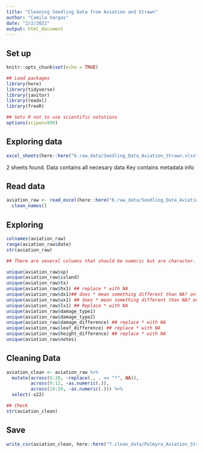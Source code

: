 ```yaml
---
title: "Cleaning Seedling Data from Aviation and Strawn"
author: "Camila Vargas"
date: "2/2/2022"
output: html_document
---
```


## Set up

```r
knitr::opts_chunk$set(echo = TRUE)

## Load packages
library(here)
library(tidyverse)
library(janitor)
library(readxl)
library(freeR)

## Sets R not to use scientific notations
options(scipen=999) 

```

## Exploring data
```r

excel_sheets(here::here("6.raw_data/Seedling_Data_Aviation_Strawn.xlsx"))

```

2 sheets found. 
Data contains all necesary data
Key contains metadata info

## Read data
```r
aviation_raw <- read_excel(here::here("6.raw_data/Seedling_Data_Aviation_Strawn.xlsx"), sheet = "Data") %>% 
  clean_names()
```

## Exploring
```r
colnames(aviation_raw)
range(aviation_raw$date)
str(aviation_raw)

## There are several columns that should be numeric but are character.

unique(aviation_raw$sp)
unique(aviation_raw$island)
unique(aviation_raw$tx)
unique(aviation_raw$hx1) ## replace * with NA 
unique(aviation_raw$dx1)## does * mean something different than NA? only 6 NA variables
unique(aviation_raw$ux1) ## does * mean something different than NA? only 6 NA variables
unique(aviation_raw$lx1) ## Replace * with NA
unique(aviation_raw$damage_type1)
unique(aviation_raw$damage_type2)
unique(aviation_raw$damage_difference) ## replace * with NA
unique(aviation_raw$leaf_difference) ## replace * with NA
unique(aviation_raw$height_difference) ## replace * with NA
unique(aviation_raw$notes)


```


## Cleaning Data
```r

aviation_clean <- aviation_raw %>% 
  mutate(across(9:20, ~replace(., . == "*", NA)),
         across(9:12, ~as.numeric(.)),
         across(18:20, ~as.numeric(.))) %>% 
  select(-x22)

## Check
str(aviation_clean)

```

## Save
```r
write_csv(aviation_clean, here::here("7.clean_data/Palmyra_Aviation_Strawn, Seedling_Data_2005.csv"))

```


